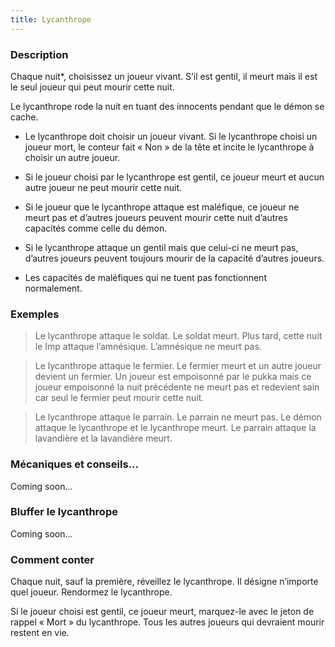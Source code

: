 ```yaml
---
title: Lycanthrope
---
```



<Role LYCANTHROPE header />

### Description

Chaque nuit*, choisissez un joueur vivant. S’il est gentil, il meurt mais il est le seul joueur qui peut mourir cette nuit.

Le lycanthrope rode la nuit en tuant des innocents pendant que le démon se cache.

-   Le lycanthrope doit choisir un joueur vivant. Si le lycanthrope choisi un joueur mort, le conteur fait « Non » de la tête et incite le lycanthrope à choisir un autre joueur. 

-   Si le joueur choisi par le lycanthrope est gentil, ce joueur meurt et aucun autre joueur ne peut mourir cette nuit.

-   Si le joueur que le lycanthrope attaque est maléfique, ce joueur ne meurt pas et d’autres joueurs peuvent mourir cette nuit d’autres capacités comme celle du démon.

-   Si le lycanthrope attaque un gentil mais que celui-ci ne meurt pas, d’autres joueurs peuvent toujours mourir de la capacité d’autres joueurs.

-   Les capacités de maléfiques qui ne tuent pas fonctionnent normalement.

### Exemples

> Le lycanthrope attaque le soldat. Le soldat meurt. Plus tard, cette nuit le Imp attaque l’amnésique. L’amnésique ne meurt pas.

> Le lycanthrope attaque le fermier. Le fermier meurt et un autre joueur devient un fermier. Un joueur est empoisonné par le pukka mais ce joueur empoisonné la nuit précédente ne meurt pas et redevient sain car seul le fermier peut mourir cette nuit.

> Le lycanthrope attaque le parrain. Le parrain ne meurt pas. Le démon attaque le lycanthrope et le lycanthrope meurt. Le parrain attaque la lavandière et la lavandière meurt.

### Mécaniques et conseils...

Coming soon...

### Bluffer le lycanthrope

Coming soon...

### Comment conter

Chaque nuit, sauf la première, réveillez le lycanthrope. Il désigne n’importe quel joueur. Rendormez le lycanthrope.

Si le joueur choisi est gentil, ce joueur meurt, marquez-le avec le jeton de rappel « Mort » du lycanthrope. Tous les autres joueurs qui devraient mourir restent en vie.
